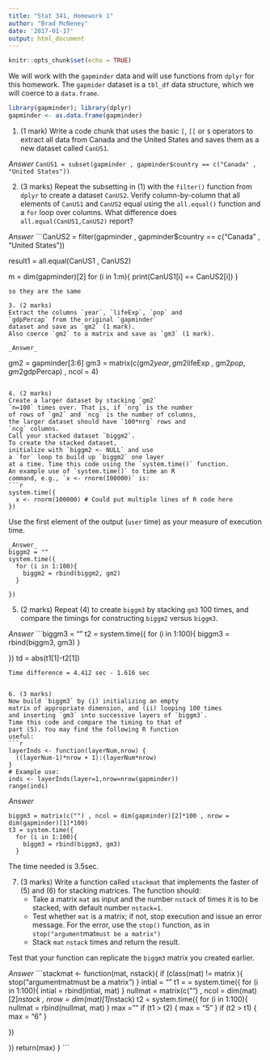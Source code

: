 ```yaml
---
title: "Stat 341, Homework 1"
author: "Brad McNeney"
date: '2017-01-17'
output: html_document
---
```


```r
knitr::opts_chunk$set(echo = TRUE)
```

We will work with the `gapminder` data 
and will use functions from `dplyr` for this homework.
The `gapmider` dataset is a `tbl_df` data structure, 
which 
we will coerce to a `data.frame`.

```r
library(gapminder); library(dplyr)
gapminder <- as.data.frame(gapminder)
```

1. (1 mark)
Write a code chunk that uses the basic `[`, `[[` or `$`
operators to extract all data 
from Canada and the United States and saves them as a new
dataset called `CanUS1`. 

_Answer_
`CanUS1 = subset(gapminder , gapminder$country == c("Canada" , "United States"))`

2. (3 marks)
Repeat the subsetting in (1) with the `filter()` function
from `dplyr` to create a dataset `CanUS2`. 
Verify column-by-column that all elements of `CanUS1` and
`CanUS2` equal using the `all.equal()` function and 
a `for` loop over columns. 
What difference does `all.equal(CanUS1,CanUS2)` report?

_Answer_
```CanUS2 = filter(gapminder , gapminder$country == c("Canada" , "United States"))

result1 = all.equal(CanUS1 , CanUS2)

m = dim(gapminder)[2]
for (i in 1:m){
  print(CanUS1[i] == CanUS2[i])
}
```
so they are the same

3. (2 marks)
Extract the columns `year`, `lifeExp`, `pop` and 
`gdpPercap` from the original `gapminder`
dataset and save as `gm2` (1 mark). 
Also coerce `gm2` to a matrix and save as `gm3` (1 mark).

_Answer_
```
gm2 = gapminder[3:6]
gm3 = matrix(c(gm2$year , gm2$lifeExp , gm2$pop , gm2$gdpPercap) , ncol = 4)
```

4. (2 marks)
Create a larger dataset by stacking `gm2`
`n=100` times over. That is, if `nrg` is the number
of rows of `gm2` and `ncg` is the number of columns,
the larger dataset should have `100*nrg` rows and
`ncg` columns.
Call your stacked dataset `biggm2`. 
To create the stacked dataset, 
initialize with `biggm2 <- NULL` and use 
a `for` loop to build up `biggm2` one layer 
at a time. Time this code using the `system.time()` function.
An example use of `system.time()` to time an R 
command, e.g., `x <- rnorm(100000)` is:
```r
system.time({
  x <- rnorm(100000) # Could put multiple lines of R code here
})
```
Use the first element of the output (`user` time) as 
your measure of execution time.

```
_Answer_
biggm2 = ""
system.time({
  for (i in 1:100){
    biggm2 = rbind(biggm2, gm2)
  }
  
})
```


5. (2 marks)
Repeat (4) to create `biggm3` by stacking `gm3` 100 times,
and compare the timings for constructing `biggm2` versus
`biggm3`.

_Answer_
```biggm3 = ""
t2 = system.time({
  for (i in 1:100){
    biggm3 = rbind(biggm3, gm3)
  }
  
})
td = abs(t1[1]-t2[1]) 
```
Time difference = 4.412 sec - 1.616 sec


6. (3 marks) 
Now build `biggm3` by (i) initializing an empty
matrix of appropriate dimension, and (ii) looping 100 times
and inserting `gm3` into successive layers of `biggm3`.
Time this code and compare the timing to that of 
part (5). You may find the following R function
useful:
```r
layerInds <- function(layerNum,nrow) {
  ((layerNum-1)*nrow + 1):(layerNum*nrow) 
}
# Example use:
inds <- layerInds(layer=1,nrow=nrow(gapminder))
range(inds)
```

_Answer_
```
biggm3 = matrix(c("") , ncol = dim(gapminder)[2]*100 , nrow = dim(gapminder)[1]*100)
t3 = system.time({
  for (i in 1:100){
    biggm3 = rbind(biggm3, gm3)
  }
```
The time needed is 3.5sec.

7. (3 marks)
Write a function called `stackmat` that implements the faster
of (5) and (6) for stacking matrices. The function 
should:
    - Take a matrix `mat` as input and the number `nstack` of
    times it is to be stacked, with default number `nstack=1`.
    - Test whether `mat` is a matrix; if not,
    stop execution and issue an error message. 
    For the error, use the `stop()` function, as in
    `stop("argument `mat` must be a matrix")`
    - Stack `mat` `nstack` times and return the result.

Test that your function can replicate the `biggm3` matrix
you created earlier.
  
_Answer_
```stackmat <- function(mat, nstack){
  if (class(mat) != matrix ){
    stop("argumentmatmust be a matrix")
  }
  intial = ""
  t1 = = system.time({
    for (i in 1:100){
      intial = rbind(intial, mat)
    }
  nullmat = matrix(c("") , ncol = dim(mat)[2]*nstack , nrow = dim(mat)[1]*nstack)
  t2 = system.time({
    for (i in 1:100){
      nullmat = rbind(nullmat, mat)
    }
    max = ""
  if (t1 > t2) {
    max = "5"
  }
  if (t2 > t1) {
    max = "6"
    }
  
    
  })
    
  })
  return(max)
}
```
